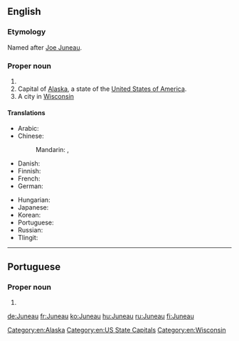 ==English==
{{wikipedia}}

===Etymology===
Named after [[w:Joe Juneau (prospector)|Joe Juneau]].

===Proper noun===
{{en-proper noun}}

# {{surname}}
# Capital of [[Alaska]], a state of the [[United States of America]].
# A city in [[Wisconsin]]

====Translations====
{{trans-top|capital of Alaska}}
* Arabic: {{t|ar|جُونُو|m}}
* Chinese:
*: Mandarin: {{t+|cmn|朱諾|sc=Hani}}, {{t|cmn|朱诺|tr=Zhūnuò|sc=Hani}}
* Danish: {{t|da|Juneau}}
* Finnish: {{t+|fi|Juneau}}
* French: {{t+|fr|Juneau}}
* German: {{t+|de|Juneau}}
{{trans-mid}}
* Hungarian: {{t+|hu|Juneau}}
* Japanese: {{t|ja|ジュノー|tr=Junō|sc=Jpan}}
* Korean: {{t|ko|주노|tr=Juno|sc=Kore}}
* Portuguese: {{t|pt|Juneau|f}}
* Russian: {{t|ru|Джу́но|m}}
* Tlingit: {{t|tli|Dzántik’i Héeni}}
{{trans-bottom}}

[[Category:en:Alaska]]
[[Category:en:US State Capitals]]
[[Category:en:Wisconsin]]

----

==Portuguese==

===Proper noun===
{{pt-proper noun|f}}

# {{place|pt|city/state capital|s/Alaska|c/United States of America|t1=Juneau}}

{{catlangcode|pt|Alaska}}

[[de:Juneau]]
[[fr:Juneau]]
[[ko:Juneau]]
[[hu:Juneau]]
[[ru:Juneau]]
[[fi:Juneau]]